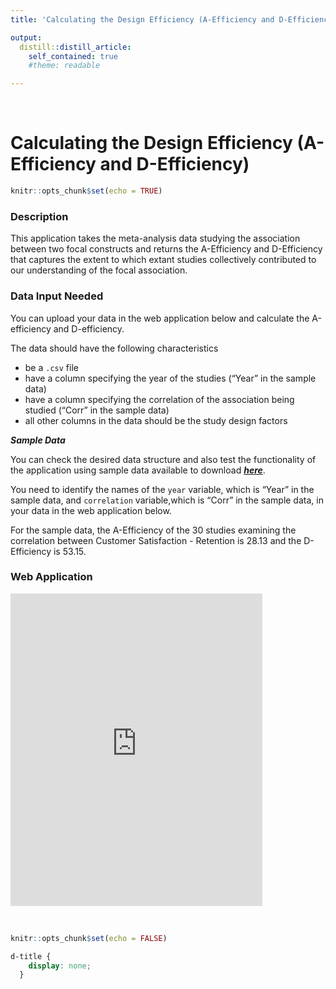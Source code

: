 ```yaml
---
title: 'Calculating the Design Efficiency (A-Efficiency and D-Efficiency)'

output:
  distill::distill_article:
    self_contained: true
    #theme: readable 

---
```

<p>&nbsp;</p> 

# Calculating the Design Efficiency (A-Efficiency and D-Efficiency)
```r
knitr::opts_chunk$set(echo = TRUE)
```

### Description
This application takes the meta-analysis data studying the association between two focal constructs and returns the A-Efficiency and D-Efficiency that captures the extent to which extant studies collectively contributed to our understanding of the focal association.

### Data Input Needed

You can upload your data in the web application below and calculate the A-efficiency and D-efficiency.

The data should have the following characteristics

   - be a `.csv` file
   - have a column specifying the year of the studies ("Year" in the sample data)
   - have a column specifying the correlation of the association being studied ("Corr" in the sample data)
   - all other columns in the data should be the study design factors

***Sample Data***

You can check the desired data structure and also test the functionality of the application using sample data available to download [***here***](data/Efficiency_Best_Next_Studies_Sample_Data_081522.csv){target="_blank"}.

You need to identify the names of the `year` variable, which is "Year" in the sample data, and `correlation` variable,which is "Corr" in the sample data, in your data in the web application below.

For the sample data, the A-Efficiency of the 30 studies examining the correlation between Customer Satisfaction - Retention is 28.13 and the D-Efficiency is 53.15. 

### Web Application

<iframe src="https://bestnextstudy.shinyapps.io/BestNextStudy_Shiny_Eff_Cal/" class="l-screen-inset shaded" height="500px"  width="80%"  frameborder="no" ></iframe>

<p>&nbsp;</p> 

```r
knitr::opts_chunk$set(echo = FALSE)
```

```css
d-title {
    display: none;
  }
```
